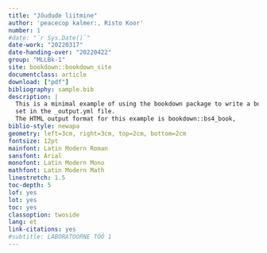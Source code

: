 ```yaml
--- 
title: "Jõudude liitmine"
author: 'peacecop kalmer:, Risto Koor'
number: 1
#date: "`r Sys.Date()`"
date-work: "20220317"
date-handing-over: "20220422"
group: "MLLBk-1"
site: bookdown::bookdown_site
documentclass: article
download: ["pdf"]
bibliography: sample.bib
description: |
  This is a minimal example of using the bookdown package to write a book.
  set in the _output.yml file.
  The HTML output format for this example is bookdown::bs4_book,
biblio-style: newapa
geometry: left=3cm, right=3cm, top=2cm, bottom=2cm
fontsize: 12pt
mainfont: Latin Modern Roman
sansfont: Arial
monofont: Latin Modern Mono
mathfont: Latin Modern Math
linestretch: 1.5
toc-depth: 5
lof: yes
lot: yes
toc: yes
classoption: twoside
lang: et
link-citations: yes
#subtitle: LABORATOORNE TÖÖ 1
---
```

